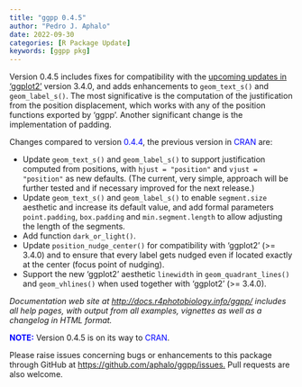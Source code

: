 ```yaml
---
title: "ggpp 0.4.5"
author: "Pedro J. Aphalo"
date: 2022-09-30
categories: [R Package Update]
keywords: [ggpp pkg]
---
```


Version 0.4.5 includes fixes for compatibility with the <a href="https://www.tidyverse.org/blog/2022/08/ggplot2-3-4-0-size-to-linewidth/" target="_blank" rel="noopener">upcoming updates in</a> <a href="https://www.tidyverse.org/blog/2022/08/ggplot2-3-4-0-size-to-linewidth/" target="_blank" rel="noopener">'ggplot2'</a> version 3.4.0, and adds enhancements to `geom_text_s()` and `geom_label_s()`. The most significative is the computation of the justification from the position displacement, which works with any of the position functions exported by 'ggpp'. Another significant change is the implementation of padding.

Changes compared to version <span style="color: #0000ff;">0.4.4</span>, the previous version in <span style="color: #0000ff;">CRAN</span> are:
<ul>
 	<li>Update `geom_text_s()` and `geom_label_s()` to support justification computed from positions, with `hjust = "position"` and `vjust = "position"` as new defaults. (The current, very simple, approach will be further tested and if necessary improved for the next release.)</li>
 	<li>Update `geom_text_s()` and `geom_label_s()` to enable `segment.size` aesthetic and increase its default value, and add formal parameters `point.padding`, `box.padding` and `min.segment.length` to allow adjusting the length of the segments.</li>
 	<li>Add function `dark_or_light()`.</li>
 	<li>Update `position_nudge_center()` for compatibility with 'ggplot2' (&gt;= 3.4.0) and to ensure that every label gets nudged even if located exactly at the center (focus point of nudging).</li>
 	<li>Support the new 'ggplot2' aesthetic `linewidth` in `geom_quadrant_lines()` and `geom_vhlines()` when used together with 'ggplot2' (&gt;= 3.4.0).</li>
</ul>
<em>Documentation web site at <a href="http://docs.r4photobiology.info/ggpp/">http://docs.r4photobiology.info/ggpp/</a> includes all help pages, with output from all examples, vignettes as well as a changelog in HTML format.</em>

<strong><span style="color: #0000ff;">NOTE:</span></strong> Version 0.4.5 is on its way to <span style="color: #0000ff;">CRAN</span>.<strong>
</strong>

Please raise issues concerning bugs or enhancements to this package through GitHub at <a href="https://github.com/aphalo/ggpp/issues">https://github.com/aphalo/ggpp/issues.</a> Pull requests are also welcome.
